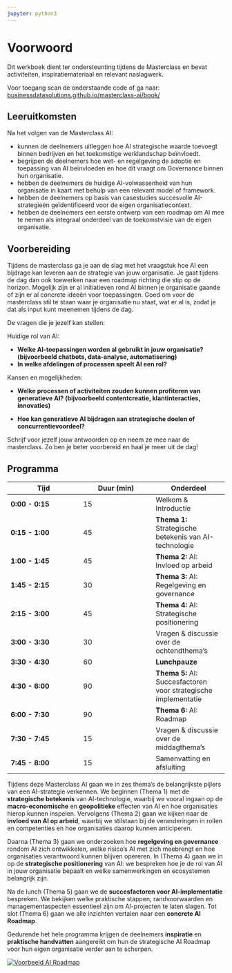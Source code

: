 ```yaml
---
jupyter: python3
---
```


# Voorwoord {.unnumbered}

Dit werkboek dient ter ondersteunting tijdens de Masterclass en bevat activiteiten, inspiratiemateriaal en relevant naslagwerk.

Voor toegang scan de onderstaande code of ga naar: [businessdatasolutions.github.io/masterclass-ai/book/](https://businessdatasolutions.github.io/masterclass-ai/book/){target="_blank"}

## Leeruitkomsten

Na het volgen van de Masterclass AI:

-   kunnen de deelnemers uitleggen hoe AI strategische waarde toevoegt binnen bedrijven en het toekomstige werklandschap beïnvloedt.\
-   begrijpen de deelnemers hoe wet- en regelgeving de adoptie en toepassing van AI beïnvloeden en hoe dit vraagt om Governance binnen hun organisatie.\
-   hebben de deelnemers de huidige AI-volwassenheid van hun organisatie in kaart met behulp van een relevant model of framework.\
-   hebben de deelnemers op basis van casestudies succesvolle AI-strategieën geïdentificeerd voor de eigen organisatiecontext.\
-   hebben de deelnemers een eerste ontwerp van een roadmap om AI mee te nemen als integraal onderdeel van de toekomstvisie van de eigen organisatie.

## Voorbereiding

Tijdens de masterclass ga je aan de slag met het vraagstuk hoe AI een bijdrage kan leveren aan de strategie van jouw organisatie. Je gaat tijdens de dag dan ook toewerken naar een roadmap richting die stip op de horizon. Mogelijk zijn er al initiatieven rond AI binnen je organisatie gaande of zijn er al concrete ideeën voor toepassingen. Goed om voor de masterclass stil te staan waar je organisatie nu staat, wat er al is, zodat je dat als input kunt meenemen tijdens de dag.

De vragen die je jezelf kan stellen:

Huidige rol van AI:

-   **Welke AI-toepassingen worden al gebruikt in jouw organisatie? (bijvoorbeeld chatbots, data-analyse, automatisering)**
-   **In welke afdelingen of processen speelt AI een rol?**

Kansen en mogelijkheden:

-   **Welke processen of activiteiten zouden kunnen profiteren van generatieve AI? (bijvoorbeeld contentcreatie, klantinteracties, innovaties)**

-   **Hoe kan generatieve AI bijdragen aan strategische doelen of concurrentievoordeel?**

Schrijf voor jezelf jouw antwoorden op en neem ze mee naar de masterclass. Zo ben je beter voorbereid en haal je meer uit de dag!

## Programma

| **Tijd** | **Duur (min)** | **Onderdeel** |
|------------------------|------------------------|------------------------|
| **0:00 - 0:15** | 15 | Welkom & Introductie |
| **0:15 - 1:00** | 45 | **Thema 1:** Strategische betekenis van AI-technologie |
| **1:00 - 1:45** | 45 | **Thema 2:** AI: Invloed op arbeid |
| **1:45 - 2:15** | 30 | **Thema 3:** AI: Regelgeving en governance |
| **2:15 - 3:00** | 45 | **Thema 4:** AI: Strategische positionering |
| **3:00 - 3:30** | 30 | Vragen & discussie over de ochtendthema’s |
| **3:30 - 4:30** | 60 | **Lunchpauze** |
| **4:30 - 6:00** | 90 | **Thema 5:** AI: Succesfactoren voor strategische implementatie |
| **6:00 - 7:30** | 90 | **Thema 6:** AI: Roadmap |
| **7:30 - 7:45** | 15 | Vragen & discussie over de middagthema’s |
| **7:45 - 8:00** | 15 | Samenvatting en afsluiting |

Tijdens deze Masterclass AI gaan we in zes thema’s de belangrijkste pijlers van een AI-strategie verkennen. We beginnen (Thema 1) met de **strategische betekenis** van AI-technologie, waarbij we vooral ingaan op de **macro-economische** en **geopolitieke** effecten van AI en hoe organisaties hierop kunnen inspelen. Vervolgens (Thema 2) gaan we kijken naar de **invloed van AI op arbeid**, waarbij we stilstaan bij de veranderingen in rollen en competenties en hoe organisaties daarop kunnen anticiperen.

Daarna (Thema 3) gaan we onderzoeken hoe **regelgeving en governance** rondom AI zich ontwikkelen, welke risico’s AI met zich meebrengt en hoe organisaties verantwoord kunnen blijven opereren. In (Thema 4) gaan we in op de **strategische positionering** van AI: we bespreken hoe je de rol van AI in jouw organisatie bepaalt en welke samenwerkingen en ecosystemen belangrijk zijn.

Na de lunch (Thema 5) gaan we de **succesfactoren voor AI-implementatie** bespreken. We bekijken welke praktische stappen, randvoorwaarden en managementaspecten essentieel zijn om AI-projecten te laten slagen. Tot slot (Thema 6) gaan we alle inzichten vertalen naar een **concrete AI Roadmap**.

Gedurende het hele programma krijgen de deelnemers **inspiratie** en **praktische handvatten** aangereikt om hun de strategische AI Roadmap voor hun eigen organisatie verder aan te scherpen.

[![Voorbeeld AI Roadmap](images/gartner-ai-roadmap.png)](https://www.gartner.com/en/articles/ai-roadmap)
